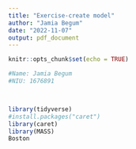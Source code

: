 ```yaml
---
title: "Exercise-create model"
author: "Jamia Begum"
date: "2022-11-07"
output: pdf_document
---
```


```r
knitr::opts_chunk$set(echo = TRUE)
```

```r

#Name: Jamia Begum
#NIU: 1676891



library(tidyverse)
#install.packages("caret")
library(caret)
library(MASS)
Boston

```

